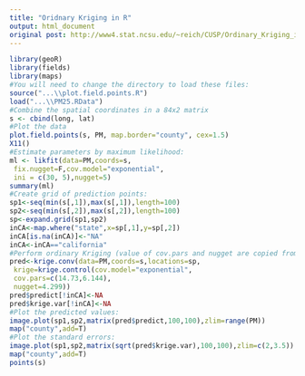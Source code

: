 ```yaml
---
title: "Oridnary Kriging in R"
output: html_document
original post: http://www4.stat.ncsu.edu/~reich/CUSP/Ordinary_Kriging_in_R.pdf
---
```



```r
library(geoR)
library(fields)
library(maps)
#You will need to change the directory to load these files:
source("...\\plot.field.points.R")
load("...\\PM25.RData")
#Combine the spatial coordinates in a 84x2 matrix
s <- cbind(long, lat)
#Plot the data
plot.field.points(s, PM, map.border="county", cex=1.5)
X11()
#Estimate parameters by maximum likelihood:
ml <- likfit(data=PM,coords=s,
 fix.nugget=F,cov.model="exponential",
 ini = c(30, 5),nugget=5)
summary(ml)
#Create grid of prediction points:
sp1<-seq(min(s[,1]),max(s[,1]),length=100)
sp2<-seq(min(s[,2]),max(s[,2]),length=100)
sp<-expand.grid(sp1,sp2)
inCA<-map.where("state",x=sp[,1],y=sp[,2])
inCA[is.na(inCA)]<-"NA"
inCA<-inCA=="california"
#Perform ordinary Kriging (value of cov.pars and nugget are copied from mle output):
pred<-krige.conv(data=PM,coords=s,locations=sp,
 krige=krige.control(cov.model="exponential",
 cov.pars=c(14.73,6.144),
 nugget=4.299))
pred$predict[!inCA]<-NA
pred$krige.var[!inCA]<-NA
#Plot the predicted values:
image.plot(sp1,sp2,matrix(pred$predict,100,100),zlim=range(PM))
map("county",add=T)
#Plot the standard errors:
image.plot(sp1,sp2,matrix(sqrt(pred$krige.var),100,100),zlim=c(2,3.5))
map("county",add=T)
points(s)
```


